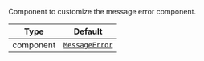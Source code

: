 Component to customize the message error component.

| Type      | Default                                                       |
| --------- | ------------------------------------------------------------- |
| component | [`MessageError`](../../../../ui-components/message_error.mdx) |
